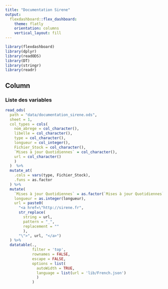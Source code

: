 ```yaml
---
title: "Documentation Sirene"
output: 
  flexdashboard::flex_dashboard:
    theme: flatly
    orientation: columns
    vertical_layout: fill
---
```


```r
library(flexdashboard)
library(dplyr)
library(readODS)
library(DT)
library(stringr)
library(readr)
```

Column {data-width=1000}
-----------------------------------------------------------------------

### Liste des variables

```r
read_ods(
  path = "data/documentation_sirene.ods", 
  sheet = 1, 
  col_types = cols(
    nom_abrege = col_character(),
    libelle = col_character(),
    type = col_character(),
    longueur = col_integer(),
    Fichier_Stock = col_character(),
    `Mises à jour Quotidiennes` = col_character(),
    url = col_character()
    )
  )  %>% 
  mutate_at(
    .cols = vars(type, Fichier_Stock), 
    .funs = as.factor
  ) %>% 
  mutate(
    `Mises à jour Quotidiennes` = as.factor(`Mises à jour Quotidiennes`), 
    longueur = as.integer(longueur), 
    url = paste0(
      "<a href=\"http://sirene.fr", 
      str_replace(
        string = url, 
        pattern = "_", 
        replacement = ""
        ), 
      "\">", url, "</a>")
  ) %>% 
  datatable(., 
            filter = 'top',
            rownames = FALSE, 
            escape = FALSE, 
            options = list(
              autoWidth = TRUE, 
              language = list(url = 'lib/French.json')
              )
            )
```


